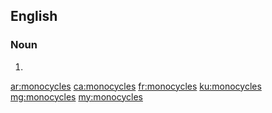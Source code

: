 ==English==

===Noun===
{{head|en|plural}}

# {{plural of|monocycle|lang=en}}

[[ar:monocycles]]
[[ca:monocycles]]
[[fr:monocycles]]
[[ku:monocycles]]
[[mg:monocycles]]
[[my:monocycles]]